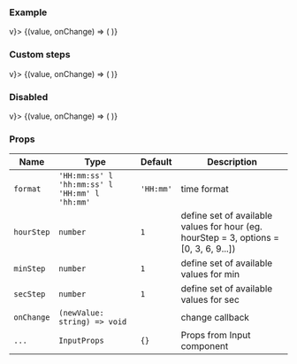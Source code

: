
### Example

<Playground>
  <block.M>
    <div style={{ paddingBottom: '200px', display: 'flex' }}>
      <StateEvent initial="" change={(v) => v}>
        {(value, onChange) => (
          <TimePicker priority="default" name="time" value={value} onChange={onChange} />
        )}
      </StateEvent>
    </div>
  </block.M>
</Playground>

### Custom steps

<Playground>
  <block.M>
    <div style={{ paddingBottom: '200px', display: 'flex' }}>
      <StateEvent initial="" change={(v) => v}>
        {(value, onChange) => (
          <TimePicker
            format="HH:mm:ss"
            priority="default"
            name="time"
            value={value}
            onChange={onChange}
            hourStep={2}
            minStep={5}
            secStep={10}
          />
        )}
      </StateEvent>
    </div>
  </block.M>
</Playground>

### Disabled

<Playground>
  <block.M>
    <div style={{ paddingBottom: '200px', display: 'flex' }}>
      <StateEvent initial="" change={(v) => v}>
        {(value, onChange) => (
          <TimePicker priority="default" name="time" value={value} disabled onChange={onChange} />
        )}
      </StateEvent>
    </div>
  </block.M>
</Playground>

### Props

| Name       | Type                                          | Default   | Description                                                                           |
| ---------- | --------------------------------------------- | --------- | ------------------------------------------------------------------------------------- |
| `format`   | `'HH:mm:ss' l 'hh:mm:ss' l 'HH:mm' l 'hh:mm'` | `'HH:mm'` | time format                                                                           |
| `hourStep` | `number`                                      | `1`       | define set of available values for hour (eg. hourStep = 3, options = [0, 3, 6, 9...]) |
| `minStep`  | `number`                                      | `1`       | define set of available values for min                                                |
| `secStep`  | `number`                                      | `1`       | define set of available values for sec                                                |
| `onChange` | `(newValue: string) => void`                  |           | change callback                                                                       |
| `...`      | `InputProps`                                  | `{}`      | Props from Input component                                                            |
